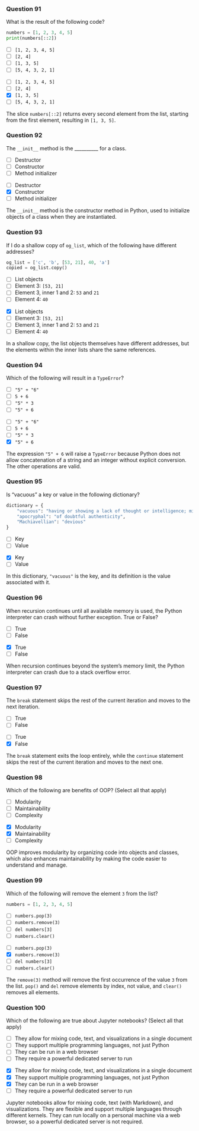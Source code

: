 ### Question 91 {.question}

What is the result of the following code?

```python
numbers = [1, 2, 3, 4, 5]
print(numbers[::2])
```

::: {.r-stack}

::: {.absolute .left-0 .top-0 width=100%}
- [ ] `[1, 2, 3, 4, 5]`
- [ ] `[2, 4]`
- [ ] `[1, 3, 5]`
- [ ] `[5, 4, 3, 2, 1]`
:::

::: {.fragment .fade-in .absolute .left-0 .top-0 width=100%}
- [ ] `[1, 2, 3, 4, 5]`
- [ ] `[2, 4]`
- [x] `[1, 3, 5]`
- [ ] `[5, 4, 3, 2, 1]`


::: {.explanation}
The slice `numbers[::2]` returns every second element from the list, starting from the first element, resulting in `[1, 3, 5]`.
:::
:::
:::

### Question 92 {.question}

The `__init__` method is the __________ for a class.

::: {.r-stack}

::: {.absolute .left-0 .top-0 width=100%}
- [ ] Destructor
- [ ] Constructor
- [ ] Method initializer
:::

::: {.fragment .fade-in .absolute .left-0 .top-0 width=100%}
- [ ] Destructor
- [x] Constructor
- [ ] Method initializer


::: {.explanation}
The `__init__` method is the constructor method in Python, used to initialize objects of a class when they are instantiated.
:::
:::
:::

### Question 93 {.question}

If I do a shallow copy of `og_list`, which of the following have different addresses?

```python
og_list = ['c', 'b', [53, 21], 40, 'a']
copied = og_list.copy()
```

::: {.r-stack}

::: {.absolute .left-0 .top-0 width=100%}
- [ ] List objects
- [ ] Element 3: `[53, 21]`
- [ ] Element 3, inner 1 and 2: `53` and `21`
- [ ] Element 4: `40`
:::

::: {.fragment .fade-in .absolute .left-0 .top-0 width=100%}
- [x] List objects
- [ ] Element 3: `[53, 21]`
- [ ] Element 3, inner 1 and 2: `53` and `21`
- [ ] Element 4: `40`


::: {.explanation}
In a shallow copy, the list objects themselves have different addresses, but the elements within the inner lists share the same references.
:::
:::
:::

### Question 94 {.question}

Which of the following will result in a `TypeError`?

::: {.r-stack}

::: {.absolute .left-0 .top-0 width=100%}
- [ ] `"5" + "6"`
- [ ] `5 + 6`
- [ ] `"5" * 3`
- [ ] `"5" + 6`
:::

::: {.fragment .fade-in .absolute .left-0 .top-0 width=100%}
- [ ] `"5" + "6"`
- [ ] `5 + 6`
- [ ] `"5" * 3`
- [x] `"5" + 6`


::: {.explanation}
The expression `"5" + 6` will raise a `TypeError` because Python does not allow concatenation of a string and an integer without explicit conversion. The other operations are valid.
:::
:::
:::

### Question 95 {.question}

Is “vacuous” a key or value in the following dictionary?

```python
dictionary = {
    "vacuous": "having or showing a lack of thought or intelligence; mindless",
    "apocryphal": "of doubtful authenticity",
    "Machiavellian": "devious"
}
```

::: {.r-stack}

::: {.absolute .left-0 .top-0 width=100%}
- [ ] Key
- [ ] Value
:::

::: {.fragment .fade-in .absolute .left-0 .top-0 width=100%}
- [x] Key
- [ ] Value


::: {.explanation}
In this dictionary, `"vacuous"` is the key, and its definition is the value associated with it.
:::
:::
:::

### Question 96 {.question}

When recursion continues until all available memory is used, the Python interpreter can crash without further exception. True or False?

::: {.r-stack}

::: {.absolute .left-0 .top-0 width=100%}
- [ ] True
- [ ] False
:::

::: {.fragment .fade-in .absolute .left-0 .top-0 width=100%}
- [x] True
- [ ] False


::: {.explanation}
When recursion continues beyond the system's memory limit, the Python interpreter can crash due to a stack overflow error.
:::
:::
:::

### Question 97 {.question}

The `break` statement skips the rest of the current iteration and moves to the next iteration.

::: {.r-stack}

::: {.absolute .left-0 .top-0 width=100%}
- [ ] True
- [ ] False
:::

::: {.fragment .fade-in .absolute .left-0 .top-0 width=100%}
- [ ] True
- [x] False


::: {.explanation}
The `break` statement exits the loop entirely, while the `continue` statement skips the rest of the current iteration and moves to the next one.
:::
:::
:::

### Question 98 {.question}

Which of the following are benefits of OOP? (Select all that apply)

::: {.r-stack}

::: {.absolute .left-0 .top-0 width=100%}
- [ ] Modularity
- [ ] Maintainability
- [ ] Complexity
:::

::: {.fragment .fade-in .absolute .left-0 .top-0 width=100%}
- [x] Modularity
- [x] Maintainability
- [ ] Complexity


::: {.explanation}
OOP improves modularity by organizing code into objects and classes, which also enhances maintainability by making the code easier to understand and manage.
:::
:::
:::

### Question 99 {.question}

Which of the following will remove the element `3` from the list?

```python
numbers = [1, 2, 3, 4, 5]
```

::: {.r-stack}

::: {.absolute .left-0 .top-0 width=100%}
- [ ] `numbers.pop(3)`
- [ ] `numbers.remove(3)`
- [ ] `del numbers[3]`
- [ ] `numbers.clear()`
:::

::: {.fragment .fade-in .absolute .left-0 .top-0 width=100%}
- [ ] `numbers.pop(3)`
- [x] `numbers.remove(3)`
- [ ] `del numbers[3]`
- [ ] `numbers.clear()`


::: {.explanation}
The `remove(3)` method will remove the first occurrence of the value `3` from the list. `pop()` and `del` remove elements by index, not value, and `clear()` removes all elements.
:::
:::
:::

### Question 100 {.question}

::: {.smaller-80}
Which of the following are true about Jupyter notebooks? (Select all that apply)

::: {.r-stack}

::: {.absolute .left-0 .top-0 width=100%}
- [ ] They allow for mixing code, text, and visualizations in a single document
- [ ] They support multiple programming languages, not just Python
- [ ] They can be run in a web browser
- [ ] They require a powerful dedicated server to run
:::

::: {.fragment .fade-in .absolute .left-0 .top-0 width=100%}
- [x] They allow for mixing code, text, and visualizations in a single document
- [x] They support multiple programming languages, not just Python
- [x] They can be run in a web browser
- [ ] They require a powerful dedicated server to run


::: {.explanation}
Jupyter notebooks allow for mixing code, text (with Markdown), and visualizations. They are flexible and support multiple languages through different kernels. They can run locally on a personal machine via a web browser, so a powerful dedicated server is not required.
:::
:::
:::
:::
